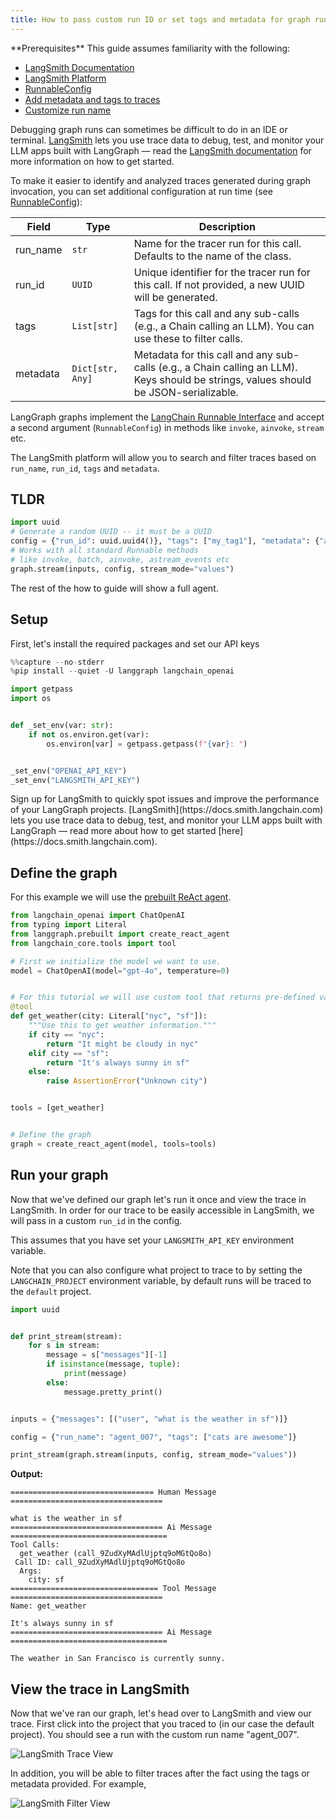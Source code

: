 ```yaml
---
title: How to pass custom run ID or set tags and metadata for graph runs in LangSmith
---
```



<V1Alpha />

<Tip>
  **Prerequisites**
  This guide assumes familiarity with the following:
  
  * [LangSmith Documentation](https://docs.smith.langchain.com)
  * [LangSmith Platform](https://smith.langchain.com)
  * [RunnableConfig](https://api.python.langchain.com/en/latest/runnables/langchain_core.runnables.config.RunnableConfig.html#langchain_core.runnables.config.RunnableConfig)
  * [Add metadata and tags to traces](https://docs.smith.langchain.com/how_to_guides/tracing/trace_with_langchain#add-metadata-and-tags-to-traces)
  * [Customize run name](https://docs.smith.langchain.com/how_to_guides/tracing/trace_with_langchain#customize-run-name)
</Tip>

Debugging graph runs can sometimes be difficult to do in an IDE or terminal. [LangSmith](https://docs.smith.langchain.com) lets you use trace data to debug, test, and monitor your LLM apps built with LangGraph — read the [LangSmith documentation](https://docs.smith.langchain.com) for more information on how to get started.

To make it easier to identify and analyzed traces generated during graph invocation, you can set additional configuration at run time (see [RunnableConfig](https://api.python.langchain.com/en/latest/runnables/langchain_core.runnables.config.RunnableConfig.html#langchain_core.runnables.config.RunnableConfig)):

| **Field**   | **Type**            | **Description**                                                                                                    |
|-------------|---------------------|--------------------------------------------------------------------------------------------------------------------|
| run_name    | `str`               | Name for the tracer run for this call. Defaults to the name of the class.                                          |
| run_id      | `UUID`              | Unique identifier for the tracer run for this call. If not provided, a new UUID will be generated.                 |
| tags        | `List[str]`         | Tags for this call and any sub-calls (e.g., a Chain calling an LLM). You can use these to filter calls.            |
| metadata    | `Dict[str, Any]`    | Metadata for this call and any sub-calls (e.g., a Chain calling an LLM). Keys should be strings, values should be JSON-serializable. |

LangGraph graphs implement the [LangChain Runnable Interface](https://python.langchain.com/api_reference/core/runnables/langchain_core.runnables.base.Runnable.html) and accept a second argument (`RunnableConfig`) in methods like `invoke`, `ainvoke`, `stream` etc.

The LangSmith platform will allow you to search and filter traces based on `run_name`, `run_id`, `tags` and `metadata`.

## TLDR

```python
import uuid
# Generate a random UUID -- it must be a UUID
config = {"run_id": uuid.uuid4()}, "tags": ["my_tag1"], "metadata": {"a": 5}}
# Works with all standard Runnable methods 
# like invoke, batch, ainvoke, astream_events etc
graph.stream(inputs, config, stream_mode="values")
```

The rest of the how to guide will show a full agent.

## Setup

First, let's install the required packages and set our API keys

```python
%%capture --no-stderr
%pip install --quiet -U langgraph langchain_openai
```

```python
import getpass
import os


def _set_env(var: str):
    if not os.environ.get(var):
        os.environ[var] = getpass.getpass(f"{var}: ")


_set_env("OPENAI_API_KEY")
_set_env("LANGSMITH_API_KEY")
```

<Tip>
  Sign up for LangSmith to quickly spot issues and improve the performance of your LangGraph projects. [LangSmith](https://docs.smith.langchain.com) lets you use trace data to debug, test, and monitor your LLM apps built with LangGraph — read more about how to get started [here](https://docs.smith.langchain.com).
</Tip>

## Define the graph

For this example we will use the [prebuilt ReAct agent](/oss/agentic-architectures).

```python
from langchain_openai import ChatOpenAI
from typing import Literal
from langgraph.prebuilt import create_react_agent
from langchain_core.tools import tool

# First we initialize the model we want to use.
model = ChatOpenAI(model="gpt-4o", temperature=0)


# For this tutorial we will use custom tool that returns pre-defined values for weather in two cities (NYC & SF)
@tool
def get_weather(city: Literal["nyc", "sf"]):
    """Use this to get weather information."""
    if city == "nyc":
        return "It might be cloudy in nyc"
    elif city == "sf":
        return "It's always sunny in sf"
    else:
        raise AssertionError("Unknown city")


tools = [get_weather]


# Define the graph
graph = create_react_agent(model, tools=tools)
```

## Run your graph

Now that we've defined our graph let's run it once and view the trace in LangSmith. In order for our trace to be easily accessible in LangSmith, we will pass in a custom `run_id` in the config.

This assumes that you have set your `LANGSMITH_API_KEY` environment variable.

Note that you can also configure what project to trace to by setting the `LANGCHAIN_PROJECT` environment variable, by default runs will be traced to the `default` project.

```python
import uuid


def print_stream(stream):
    for s in stream:
        message = s["messages"][-1]
        if isinstance(message, tuple):
            print(message)
        else:
            message.pretty_print()


inputs = {"messages": [("user", "what is the weather in sf")]}

config = {"run_name": "agent_007", "tags": ["cats are awesome"]}

print_stream(graph.stream(inputs, config, stream_mode="values"))
```

**Output:**

```
================================ Human Message ==================================

what is the weather in sf
================================== Ai Message ===================================
Tool Calls:
  get_weather (call_9ZudXyMAdlUjptq9oMGtQo8o)
 Call ID: call_9ZudXyMAdlUjptq9oMGtQo8o
  Args:
    city: sf
================================= Tool Message ==================================
Name: get_weather

It's always sunny in sf
================================== Ai Message ===================================

The weather in San Francisco is currently sunny.
```

## View the trace in LangSmith

Now that we've ran our graph, let's head over to LangSmith and view our trace. First click into the project that you traced to (in our case the default project). You should see a run with the custom run name "agent_007".

![LangSmith Trace View](/oss/images/d38d1f2b-0f4c-4707-b531-a3c749de987f.png)

In addition, you will be able to filter traces after the fact using the tags or metadata provided. For example,

![LangSmith Filter View](/oss/images/410e0089-2ab8-46bb-a61a-827187fd46b3.png)
